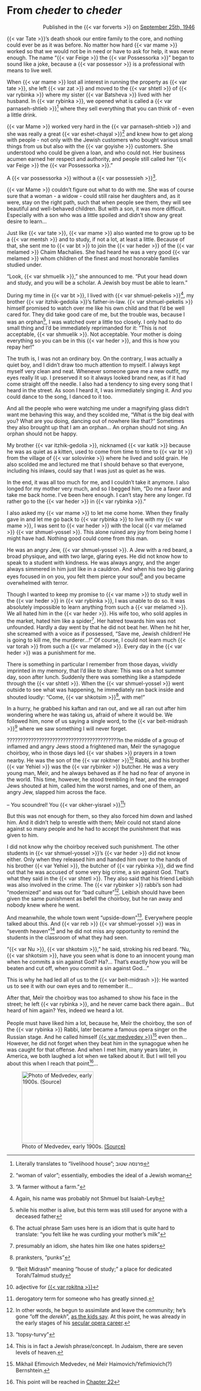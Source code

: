# From _cheder_ to _cheder_

::: {style="text-align: right;"}
Published in the {{< var forverts >}} on [September 25th, 1946](https://www.nli.org.il/en/newspapers/frw/1946/09/25/01/)
:::


{{< var Tate >}}'s death shook our entire family to the core, and nothing could ever be as it was before. No matter how hard {{< var mame >}} worked so that we would not be in need or have to ask for help, it was never enough. The name "{{< var Feige >}} the {{< var Possessorka >}}" began to sound like a joke, because a {{< var possessor >}} is a professional with means to live well.

When {{< var mame >}} lost all interest in running the property as {{< var tate >}}, she left {{< var zat >}} and moved to the {{< var shtetl >}} of {{< var rybinka >}} where my sister {{< var Batsheva >}} lived with her husband. In {{< var rybinka >}}, we opened what is called a {{< var parnaseh-shtieb >}}^[Literally translates to "livelihood house"; פרנסה שטוב] where they sell everything that you can think of - even a little drink.

{{< var Mame >}} worked very hard in the {{< var parnaseh-shtieb >}} and she was really a great {{< var eshet-chayal >}}^["woman of valor"; essentially, embodies the ideal of a Jewish woman] and knew how to get along with people - not only with the Jewish customers who bought various small things from us but also with the {{< var goyishe >}} customers. She understood who could be given a loan, and who could not. Her business acumen earned her respect and authority, and people still called her "{{< var Feige >}} the {{< var Possessorka >}}."

A {{< var possessorka >}} without a {{< var possessieh >}}^["A farmer without a farm."]. 

{{< var Mame >}} couldn't figure out what to do with me. She was of course sure that a woman - a widow - could still raise her daughters and, as it were, stay on the right path, such that when people see them, they will see beautiful and well-behaved children. But with a son, it was more difficult. Especially with a son who was a little spoiled and didn't show any great desire to learn...

Just like {{< var tate >}}, {{< var mame >}} also wanted me to grow up to be a {{< var mentsh >}} and to study, if not a lot, at least a little. Because of that, she sent me to {{< var bt >}} to join the {{< var heder >}} of the {{< var melamed >}} Chaim Machalies. She had heard he was a very good {{< var melamed >}} whom children of the finest and most honorable families studied under. 

"Look, {{< var shmuelik >}}," she announced to me. "Put your head down and study, and you will be a scholar. A Jewish boy must be able to learn."

During my time in {{< var bt >}}, I lived with {{< var shmuel-pekelis >}}^[Again, his name was probably not Shmuel but Isaiah-Leyb], my brother {{< var itzhik-gedolia >}}'s father-in-law. {{< var shmuel-pekelis >}} himself promised to watch over me like his own child and that I'd be well cared for. They did take good care of me, but the trouble was, because I was an orphan^[while his mother is alive, but this term was still used for anyone with a deceased father], I was watched over a little too closely. I only had to do small thing and I'd be immediately reprimanded for it: "This is not acceptable, {{< var shmuelik >}}. Not acceptable. Your mother is doing everything so you can be in this {{< var heder >}}, and this is how you repay her!"

The truth is, I was not an ordinary boy. On the contrary, I was actually a quiet boy, and I didn't draw too much attention to myself. I always kept myself very clean and neat. Whenever someone gave me a new outfit, my eyes really lit up. I preserved it so it always looked brand new, as if it had come straight off the needle. I also had a tendency to sing every song that I heard in the street. As soon I heard it, I was immediately singing it. And you could dance to the song, I danced to it too.

And all the people who were watching me under a magnifying glass didn't want me behaving this way, and they scolded me, "What is the big deal with you? What are you doing, dancing out of nowhere like that?" Sometimes they also brought up that I am an orphan... An orphan should not sing. An orphan should not be happy.

My brother {{< var itzhik-gedolia >}}, nicknamed {{< var katik >}} because he was as quiet as a kitten, used to come from time to time to {{< var bt >}} from the village of {{< var solovinke >}} where he lived and sold grain. He also scolded me and lectured me that I should behave so that everyone, including his inlaws, could say that I was just as quiet as he was. 

In the end, it was all too much for me, and I couldn't take it anymore. I also longed for my mother very much, and so I begged him, "Do me a favor and take me back home. I've been here enough. I can't stay here any longer. I'd rather go to the {{< var heder >}} in {{< var rybinka >}}."

I also asked my {{< var mame >}} to let me come home. When they finally gave in and let me go back to {{< var rybinka >}} to live with my {{< var mame >}}, I was sent to {{< var heder >}} with the local {{< var melamed >}} {{< var shmuel-yossel >}}. This alone ruined any joy from being home I might have had. Nothing good could come from this man.

He was an angry Jew, {{< var shmuel-yossel >}}. A Jew with a red beard, a broad physique, and with two large, glaring eyes. He did not know how to speak to a student with kindness. He was always angry, and the anger always simmered in him just like in a cauldron. And when his two big glaring eyes focused in on you, you felt them pierce your soul^[The actual phrase Sam uses here is an idiom that is quite hard to translate: "you felt like he was curdling your mother's milk"] and you became overwhelmed with terror.

Though I wanted to keep my promise to {{< var mame >}} to study well in the {{< var heder >}} in {{< var rybinka >}}, I was unable to do so. It was absolutely impossible to learn anything from such a {{< var melamed >}}. We all hated him in the {{< var heder >}}. His wife too, who sold apples in the market, hated him like a spider^[presumably an idiom, she hates him like one hates spiders]. Her hatred towards him was not unfounded. Hardly a day went by that he did not beat her. When he hit her, she screamed with a voice as if possessed, "Save me, Jewish children! He is going to kill me, the murderer...!" Of course, I could not learn much {{< var torah >}} from such a {{< var melamed >}}. Every day in the {{< var heder >}} was a punishment for me.

There is something in particular I remember from those dayas, vividly imprinted in my memory, that I'd like to share: This was on a hot summer day, soon after lunch. Suddenly there was something like a stampdede through the {{< var shtetl >}}. When the {{< var shmuel-yossel >}} went outside to see what was happening, he immediately ran back inside and shouted loudly: "Come, {{< var shkotsim >}}^[pranksters, "punks"], with me!"

In a hurry, he grabbed his kaftan and ran out, and we all ran out after him wondering where he was taking us, afraid of where it would be. We followed him, none of us saying a single word, to the {{< var beit-midrash >}}^["Beit Midrash" meaning "house of study;" a place for dedicated Torah/Talmud study] where we saw something I will never forget.

??????????????????????????????????????????In the middle of a group of inflamed and angry Jews stood a frightened man, Meïr the synagogue choirboy, who in those days led {{< var shabes >}} prayers in a town nearby. He was the son of the {{< var rokitner >}}^[adjective for [{{< var rokitna >}}](https://en.wikipedia.org/wiki/Rokytne,_Rivne_Oblast)] Rabbi, and his brother {{< var Yehiel >}} was the {{< var rybinker >}} butcher. He was a very young man, Meïr, and he always behaved as if he had no fear of anyone in the world. This time, however, he stood trembling in fear, and the enraged Jews shouted at him, called him the worst names, and one of them, an angry Jew, slapped him across the face.

-- You scoundrel! You {{< var okher-yisrael >}}^[derogatory term for someone who has greatly sinned.]!

But this was not enough for them, so they also forced him down and lashed him. And it didn't help to wrestle with them; Meïr could not stand alone against so many people and he had to accept the punishment that was given to him.

I did not know why the choirboy received such punishment. The other students in {{< var shmuel-yossel >}}'s {{< var heder >}} did not know either. Only when they released him and handed him over to the hands of his brother {{< var Yehiel >}}, the butcher of {{< var rybinka >}}, did we find out that he was accused of some very big crime, a sin against God. That's what they said in the {{< var shtetl >}}. They also said that his friend Leibish was also involved in the crime. The {{< var rybinker >}} rabbi's son had "modernized" and was out for "bad culture"^[In other words, he begun to assimilate and leave the community; he's gone "off the _derekh_", [as the kids say](https://en.wikipedia.org/wiki/Off_the_derech). At this point, he was already in the early stages of his [secular opera career](https://www.centropa.org/en/photo/mikhail-efimovich-medvedev-meer-haimovich-bernshtein-stage).]. Leibish should have been given the same punishment as befell the choirboy, but he ran away and nobody knew where he went.

And meanwhile, the whole town went "upside-down"^["topsy-turvy"]. Everywhere people talked about this. And {{< var reb >}} {{< var shmuel-yossel >}} was in "seventh heaven"^[This is in fact a Jewish phrase/concept. In Judaism, there are seven levels of heaven.] and he did not miss any opportunity to remind the students in the classroom of what they had seen.

"{{< var Nu >}}, {{< var shkotsim >}}," he said, stroking his red beard. "Nu, {{< var shkotsim >}}, have you seen what is done to an innocent young man when he commits a sin against God? Ha?... That's exactly how you will be beaten and cut off, when you commit a sin against God..."

This is why he had led all of us to the {{< var beit-midrash >}}: He wanted us to see it with our own eyes and to remember it...

::: {layout-ncol="2"}

After that, Meïr the choirboy was too ashamed to show his face in the street; he left {{< var rybinka >}}, and he never came back there again...
But heard of him again? Yes, indeed we heard a lot.<br><br>
People must have liked him a lot, because he, Meïr the choirboy, the son of the {{< var rybinka >}} Rabbi, later became a famous opera singer on the Russian stage. And he called himself [{{< var medvedev >}}](https://www.centropa.org/en/photo/mikhail-efimovich-medvedev-meer-haimovich-bernshtein-stage)^[Mikhail Efimovich Medvedev, né Meïr Haimovich/Yefimiovich(?) Bernshtein.] even then...
However, he did not forget when they beat him in the synagogue when he was caught for that offense. And when I met him, many years later, in America, we both laughed a lot when we talked about it. But I will tell you about this when I reach that point^[This point will be reached in [Chapter 22](./22_1946-11-30.qmd)]...

![Photo of Medvedev, early 1900s. [(Source)](https://www.centropa.org/en/photo/portrait-mikhail-efimovich-medvedev-meer-haimovich-bernshtein)](../img/medvedev.jpg){#fig-medvedev width=2in}

:::





